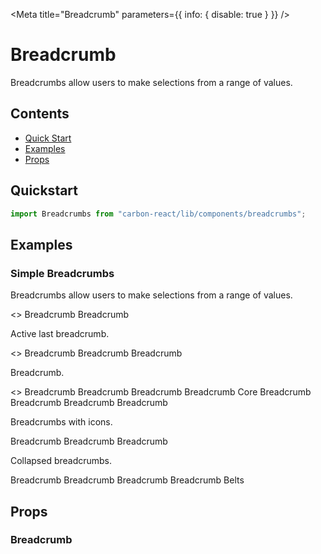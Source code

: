

<Meta title="Breadcrumb" parameters={{ info: { disable: true } }} />

# Breadcrumb

Breadcrumbs allow users to make selections from a range of values.

## Contents

- [Quick Start](#quick-start)
- [Examples](#examples)
- [Props](#props)

## Quickstart

```javascript
import Breadcrumbs from "carbon-react/lib/components/breadcrumbs";
```

## Examples

### Simple Breadcrumbs

Breadcrumbs allow users to make selections from a range of values.

<Canvas>
  <Story name="breadcrumbs">
    <>
        <Breadcrumbs>
            <Link href="www.sage.com" onClick={handleClick}>
                Breadcrumb
            </Link>
            <Link href="www.sage.com" onClick={handleClick}>
                Breadcrumb
            </Link>
        </Breadcrumbs>
    </>
  </Story>
</Canvas>

Active last breadcrumb.

<Canvas>
  <Story name="breadcrumb">
    <>
        <Breadcrumbs>
            <Link href="www.sage.com" onClick={handleClick}>
                Breadcrumb
            </Link>
            <Link href="www.sage.com" onClick={handleClick}>
                Breadcrumb
            </Link>
            <Link
                href="www.sage.com"
                onClick={handleClick}
            >
                Breadcrumb
            </Link>
        </Breadcrumbs>
    </>
  </Story>
</Canvas>

Breadcrumb.

<Canvas>
  <Story name="breadcrumb">
    <>
        <Breadcrumbs>
            <Link href="www.sage.com" onClick={handleClick}>
                Breadcrumb
            </Link>
            <Link href="www.sage.com" onClick={handleClick}>
                Breadcrumb
            </Link>
            <Text>Breadcrumb</Text>
        </Breadcrumbs>
        <Breadcrumbs separator="-">
            <Link href="www.sage.com" onClick={handleClick}>
                Breadcrumb
            </Link>
            <Link href="www.sage.com" onClick={handleClick}>
          Core
        </Link>
        <Text>Breadcrumb</Text>
        </Breadcrumbs>
        <Breadcrumbs>
            <Link href="www.sage.com" onClick={handleClick}>
                Breadcrumb
            </Link>
            <Link href="www.sage.com" onClick={handleClick}>
                Breadcrumb
            </Link>
        <Text>Breadcrumb</Text>
        </Breadcrumbs>
    </>
  </Story>
</Canvas>

Breadcrumbs with icons.

<Canvas>
  <Story name="breadcrumb">
        <Breadcrumbs>
            <Link href="www.sage.com" onClick={handleClick} size="small" iconType="bin">
                Breadcrumb
            </Link>
            <Link href="www.sage.com" onClick={handleClick} size="small" iconType="bin">
                Breadcrumb
            </Link>
                Breadcrumb
        </Breadcrumbs>
  </Story>
</Canvas>

Collapsed breadcrumbs.

<Canvas>
  <Story name="breadcrumb">
    <Breadcrumbs maxItems={2} aria-label="breadcrumb">
        <Link href="www.sage.com" onClick={handleClick}>
            Breadcrumb
        </Link>
        <Link href="www.sage.com" onClick={handleClick}>
            Breadcrumb
        </Link>
        <Link href="www.sage.com" onClick={handleClick}>
            Breadcrumb
        </Link>
        <Link href="www.sage.com" onClick={handleClick}>
            Breadcrumb
        </Link>
        <Typography color="textPrimary">Belts</Typography>
    </Breadcrumbs>
  </Story>
</Canvas>

## Props

### Breadcrumb

<ArgsTable of={Breadcrumb} />
